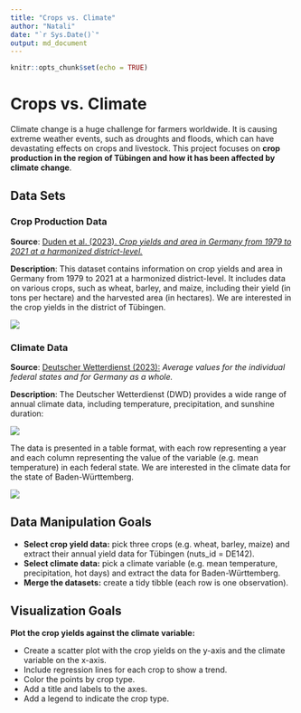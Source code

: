 ```yaml
---
title: "Crops vs. Climate"
author: "Natali"
date: "`r Sys.Date()`"
output: md_document
---
```


```r
knitr::opts_chunk$set(echo = TRUE)
```

# Crops vs. Climate

Climate change is a huge challenge for farmers worldwide. It is causing extreme weather events, such as droughts and floods, which can have devastating effects on crops and livestock. This project focuses on **crop production in the region of Tübingen and how it has been affected by climate change**.

## Data Sets

### Crop Production Data

**Source**: [Duden et al. (2023). *Crop yields and area in Germany from 1979 to 2021 at a harmonized district-level.*](https://doi.org/10.3220/DATA20231117103252-0)

**Description**: This dataset contains information on crop yields and area in Germany from 1979 to 2021 at a harmonized district-level. It includes data on various crops, such as wheat, barley, and maize, including their yield (in tons per hectare) and the harvested area (in hectares). We are interested in the crop yields in the district of Tübingen.

![](Crops_data.png)

### Climate Data

**Source**: [Deutscher Wetterdienst (2023):](https://www.dwd.de/EN/ourservices/cdc/cdc_ueberblick-klimadaten_en.html) *Average values for the individual federal states and for Germany as a whole.*

**Description**: The Deutscher Wetterdienst (DWD) provides a wide range of annual climate data, including temperature, precipitation, and sunshine duration:

![](index.png)

The data is presented in a table format, with each row representing a year and each column representing the value of the variable (e.g. mean temperature) in each federal state. We are interested in the climate data for the state of Baden-Württemberg.

![](Climate_data.png)

## Data Manipulation Goals

-   **Select crop yield data:** pick three crops (e.g. wheat, barley, maize) and extract their annual yield data for Tübingen (nuts_id = DE142).
-   **Select climate data:** pick a climate variable (e.g. mean temperature, precipitation, hot days) and extract the data for Baden-Württemberg.
-   **Merge the datasets:** create a tidy tibble (each row is one observation).

## Visualization Goals

**Plot the crop yields against the climate variable:**

-   Create a scatter plot with the crop yields on the y-axis and the climate variable on the x-axis.
-   Include regression lines for each crop to show a trend.
-   Color the points by crop type.
-   Add a title and labels to the axes.
-   Add a legend to indicate the crop type.
